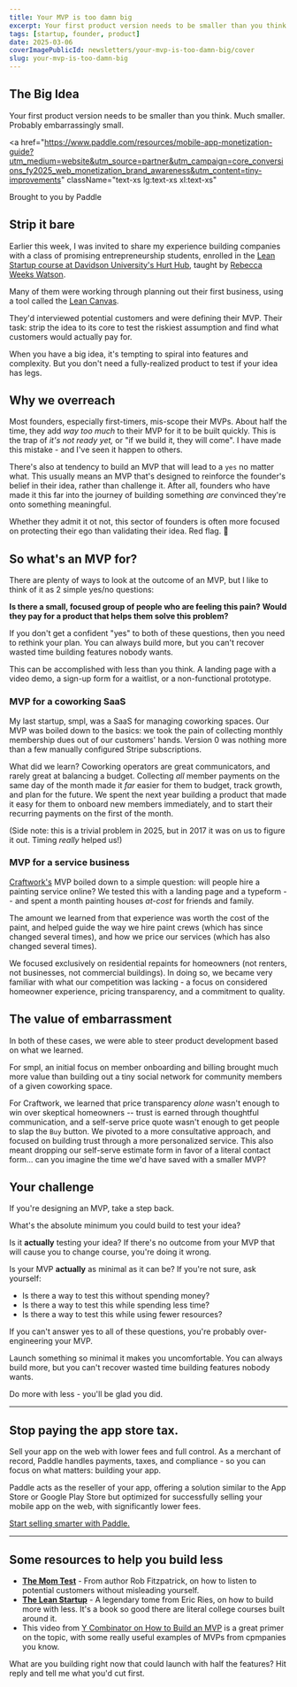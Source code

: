 ```yaml
---
title: Your MVP is too damn big
excerpt: Your first product version needs to be smaller than you think. Much smaller. Probably embarrassingly small.
tags: [startup, founder, product]
date: 2025-03-06
coverImagePublicId: newsletters/your-mvp-is-too-damn-big/cover
slug: your-mvp-is-too-damn-big
---
```


## The Big Idea

Your first product version needs to be smaller than you think. Much smaller. Probably embarrassingly small.

<a
  href="https://www.paddle.com/resources/mobile-app-monetization-guide?utm_medium=website&utm_source=partner&utm_campaign=core_conversions_fy2025_web_monetization_brand_awareness&utm_content=tiny-improvements"
  className="text-xs lg:text-xs xl:text-xs"
>
  Brought to you by Paddle
</a>

## Strip it bare

Earlier this week, I was invited to share my experience building companies with a class of promising entrepreneurship students, enrolled in the [Lean Startup course at Davidson University's Hurt Hub](https://hurthub.davidson.edu/event/building-a-lean-startup/), taught by [Rebecca Weeks Watson](https://www.linkedin.com/in/rebeccaweeks).

Many of them were working through planning out their first business, using a tool called the [Lean Canvas](https://leanstack.com/lean-canvas).

They'd interviewed potential customers and were defining their MVP. Their task: strip the idea to its core to test the riskiest assumption and find what customers would actually pay for.

When you have a big idea, it's tempting to spiral into features and complexity. But you don't need a fully-realized product to test if your idea has legs.

## Why we overreach

Most founders, especially first-timers, mis-scope their MVPs. About half the time, they add _way too much_ to their MVP for it to be built quickly. This is the trap of _it's not ready yet,_ or "if we build it, they will come". I have made this mistake - and I've seen it happen to others.

There's also at tendency to build an MVP that will lead to a `yes` no matter what. This usually means an MVP that's designed to reinforce the founder's belief in their idea, rather than challenge it. After all, founders who have made it this far into the journey of building something _are_ convinced they're onto something meaningful.

Whether they admit it ot not, this sector of founders is often more focused on protecting their ego than validating their idea. Red flag. 🚩

## So what's an MVP for?

There are plenty of ways to look at the outcome of an MVP, but I like to think of it as 2 simple yes/no questions:

**Is there a small, focused group of people who are feeling this pain?**
**Would they pay for a product that helps them solve this problem?**

If you don't get a confident "yes" to both of these questions, then you need to rethink your plan. You can always build more, but you can't recover wasted time building features nobody wants.

This can be accomplished with less than you think. A landing page with a video demo, a sign-up form for a waitlist, or a non-functional prototype.

### MVP for a coworking SaaS

My last startup, smpl, was a SaaS for managing coworking spaces. Our MVP was boiled down to the basics: we took the pain of collecting monthly membership dues out of our customers' hands. Version 0 was nothing more than a few manually configured Stripe subscriptions.

What did we learn? Coworking operators are great communicators, and rarely great at balancing a budget. Collecting _all_ member payments on the same day of the month made it _far_ easier for them to budget, track growth, and plan for the future. We spent the next year building a product that made it easy for them to onboard new members immediately, and to start their recurring payments on the first of the month.

(Side note: this is a trivial problem in 2025, but in 2017 it was on us to figure it out. Timing _really_ helped us!)

### MVP for a service business

[Craftwork's](https://craftwork.com) MVP boiled down to a simple question: will people hire a painting service online? We tested this with a landing page and a typeform -- and spent a month painting houses _at-cost_ for friends and family.

The amount we learned from that experience was worth the cost of the paint, and helped guide the way we hire paint crews (which has since changed several times), and how we price our services (which has also changed several times).

We focused exclusively on residential repaints for homeowners (not renters, not businesses, not commercial buildings). In doing so, we became very familiar with what our competition was lacking - a focus on considered homeowner experience, pricing transparency, and a commitment to quality.

## The value of embarrassment

In both of these cases, we were able to steer product development based on what we learned.

For smpl, an initial focus on member onboarding and billing brought much more value than building out a tiny social network for community members of a given coworking space.

For Craftwork, we learned that price transparency _alone_ wasn't enough to win over skeptical homeowners -- trust is earned through thoughtful communication, and a self-serve price quote wasn't enough to get people to slap the `Buy` button. We pivoted to a more consultative approach, and focused on building trust through a more personalized service. This also meant dropping our self-serve estimate form in favor of a literal contact form... can you imagine the time we'd have saved with a smaller MVP?

## Your challenge

If you're designing an MVP, take a step back.

What's the absolute minimum you could build to test your idea?

Is it **actually** testing your idea? If there's no outcome from your MVP that will cause you to change course, you're doing it wrong.

Is your MVP **actually** as minimal as it can be? If you're not sure, ask yourself:

- Is there a way to test this without spending money?
- Is there a way to test this while spending less time?
- Is there a way to test this while using fewer resources?

If you can't answer yes to all of these questions, you're probably over-engineering your MVP.

Launch something so minimal it makes you uncomfortable. You can always build more, but you can't recover wasted time building features nobody wants.

Do more with less - you'll be glad you did.

---

## Stop paying the app store tax.

Sell your app on the web with lower fees and full control. As a merchant of record, Paddle handles payments, taxes, and compliance - so you can focus on what matters: building your app.

Paddle acts as the reseller of your app, offering a solution similar to the App Store or Google Play Store but optimized for successfully selling your mobile app on the web, with significantly lower fees.

[Start selling smarter with Paddle.](https://www.paddle.com/resources/mobile-app-monetization-guide?utm_medium=website&utm_source=partner&utm_campaign=core_conversions_fy2025_web_monetization_brand_awareness&utm_content=tiny-improvements)

---

## Some resources to help you build less

- **[The Mom Test](https://amzn.to/41uVYEI)** - From author Rob Fitzpatrick, on how to listen to potential customers without misleading yourself.
- **[The Lean Startup](https://amzn.to/41I5PZ1)** - A legendary tome from Eric Ries, on how to build more with less. It's a book so good there are literal college courses built around it.
- This video from [Y Combinator on How to Build an MVP](https://www.ycombinator.com/library/Io-how-to-build-an-mvp) is a great primer on the topic, with some really useful examples of MVPs from cpmpanies you know.

What are you building right now that could launch with half the features? Hit reply and tell me what you'd cut first.
